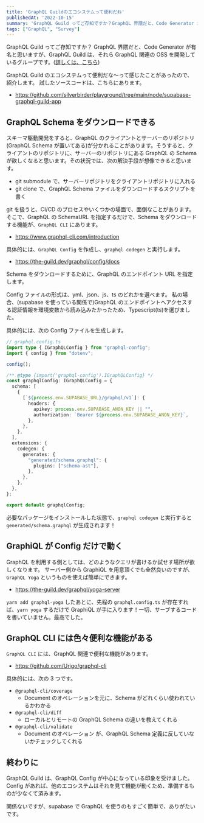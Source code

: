 ```yaml
---
title: 'GraphQL Guildのエコシステムって便利だね'
publishedAt: '2022-10-15'
summary: 'GraphQL Guild ってご存知ですか？GraphQL 界隈だと、Code Generator が有名と思いますが'
tags: ["GraphQL", "Survey"]
---
```


GraphQL Guild ってご存知ですか？
GraphQL 界隈だと、Code Generator が有名と思いますが、GraphQL Guild は、それら GraphQL 関連の OSS を開発しているグループです。([詳しくは、こちら](https://the-guild.dev/about-us))

GraphQL Guild のエコシステムって便利だな〜って感じたことがあったので、紹介します。
試したソースコードは、こちらにあります。

- https://github.com/silverbirder/playground/tree/main/node/supabase-graphql-guild-app

## GraphQL Schema をダウンロードできる

スキーマ駆動開発をすると、GraphQL のクライアントとサーバーのリポジトリ(GraphQL Schema が置いてある)が分かれることがあります。そうすると、クライアントのリポジトリに、サーバーのリポジトリにある GraphQL の Schema が欲しくなると思います。その状況では、次の解決手段が想像できると思います。

- git submodule で、サーバーリポジトリをクライアントリポジトリに入れる
- git clone で、GraphQL Schema ファイルをダウンロードするスクリプトを書く

git を扱うと、CI/CD のプロセスやいくつかの場面で、面倒なことがあります。
そこで、GraphQL の SchemaURL を指定するだけで、Schema をダウンロードする機能が、`GraphQL CLI` にあります。

- https://www.graphql-cli.com/introduction

具体的には、`GraphQL Config` を作成し、`graphql codegen` と実行します。

- https://the-guild.dev/graphql/config/docs

Schema をダウンロードするために、GraphQL のエンドポイント URL を指定します。

Config ファイルの形式は、yml、json、js、ts のどれかを選べます。
私の場合、(supabase を使っている関係で)GraphQL のエンドポイントへアクセスする認証情報を環境変数から読み込みたかったため、Typescript(ts)を選びました。

具体的には、次の Config ファイルを生成します。

```typescript
// graphql.config.ts
import type { IGraphQLConfig } from "graphql-config";
import { config } from "dotenv";

config();

/** @type {import('graphql-config').IGraphQLConfig} */
const graphqlConfig: IGraphQLConfig = {
  schema: [
    {
      [`${process.env.SUPABASE_URL}/graphql/v1`]: {
        headers: {
          apikey: process.env.SUPABASE_ANON_KEY || "",
          authorization: `Bearer ${process.env.SUPABASE_ANON_KEY}`,
        },
      },
    },
  ],
  extensions: {
    codegen: {
      generates: {
        "generated/schema.graphql": {
          plugins: ["schema-ast"],
        },
      },
    },
  },
};

export default graphqlConfig;
```

必要なパッケージをインストールした状態で、`graphql codegen` と実行すると `generated/schema.graphql` が生成されます！

## GraphiQL が Config だけで動く

GraphQL を利用する側としては、どのようなクエリが書けるか試せす場所が欲しくなります。
サーバー側から GraphiQL を用意頂くでも全然良いのですが、`GraphQL Yoga` というものを使えば簡単にできます。

- https://the-guild.dev/graphql/yoga-server

`yarn add graphql-yoga` したあとに、先程の `graphql.config.ts` が存在すれば、`yarn yoga` するだけで GraphiQL が手に入ります！一切、サーブするコードを書いていません。最高でした。

## GraphQL CLI には色々便利な機能がある

`GraphQL CLI` には、GraphQL 関連で便利な機能があります。

- https://github.com/Urigo/graphql-cli

具体的には、次の 3 つです。

- `@graphql-cli/coverage`
  - Document のオペレーションを元に、Schema がどれくらい使われているかわかる
- `@graphql-cli/diff`
  - ローカルとリモートの GraphQL Schema の違いを教えてくれる
- `@graphql-cli/validate`
  - Document のオペレーション が、GraphQL Schema 定義に反していないかチェックしてくれる

## 終わりに

GraphQL Guild は、GraphQL Config が中心になっている印象を受けました。
Config があれば、他のエコシステムはそれを見て機能が動くため、準備するものが少なくて済みます。

関係ないですが、supabase で GraphQL を使うのもすごく簡単で、ありがたいです。
